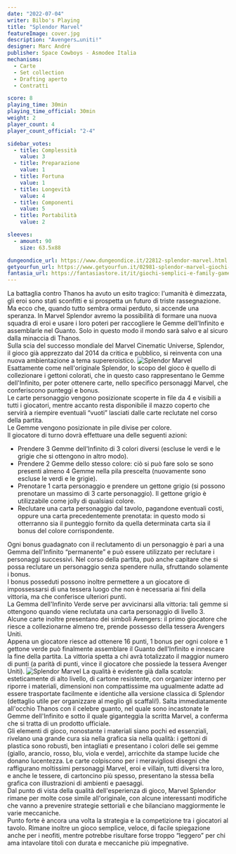 ```yaml
---
date: "2022-07-04"
writer: Bilbo's Playing
title: "Splendor Marvel"
featureImage: cover.jpg
description: "Avengers…uniti!"
designer: Marc André
publisher: Space Cowboys - Asmodee Italia
mechanisms:
  - Carte
  - Set collection
  - Drafting aperto
  - Contratti

score: 8
playing_time: 30min
playing_time_official: 30min
weight: 2
player_count: 4
player_count_official: "2-4"

sidebar_votes:
  - title: Complessità
    value: 3
  - title: Preparazione
    value: 1
  - title: Fortuna
    value: 1
  - title: Longevità
    value: 4
  - title: Componenti
    value: 5
  - title: Portabilità
    value: 2

sleeves:
  - amount: 90
    size: 63.5x88

dungeondice_url: https://www.dungeondice.it/22812-splendor-marvel.html
getyourfun_url: https://www.getyourfun.it/02981-splendor-marvel-giochi-gestionali.html
fantasia_url: https://fantasiastore.it/it/giochi-semplici-e-family-games/9166-splendor-marvel.html
---
```


<Setting>
  La battaglia contro Thanos ha avuto un esito tragico: l'umanità è dimezzata,
  gli eroi sono stati sconfitti e si prospetta un futuro di triste
  rassegnazione. Ma ecco che, quando tutto sembra ormai perduto, si accende una
  speranza. In Marvel Splendor avremo la possibilità di formare una nuova
  squadra di eroi e usare i loro poteri per raccogliere le Gemme dell'Infinito e
  assemblarle nel Guanto. Solo in questo modo il mondo sarà salvo e al sicuro
  dalla minaccia di Thanos.
  <br />
  Sulla scia del successo mondiale del Marvel Cinematic Universe, Splendor, il
  gioco già apprezzato dal 2014 da critica e pubblico, si reinventa con una
  nuova ambientazione a tema supereroistico.
</Setting>

<img src="./game1.jpg" alt="Splendor Marvel" />

<Rules>
  Esattamente come nell'originale Splendor, lo scopo del gioco è quello di
  collezionare i gettoni colorati, che in questo caso rappresentano le Gemme
  dell'Infinito, per poter ottenere carte, nello specifico personaggi Marvel,
  che conferiscono punteggi e bonus.
  <br />
  Le carte personaggio vengono posizionate scoperte in file da 4 e visibili a
  tutti i giocatori, mentre accanto resta disponibile il mazzo coperto che
  servirà a riempire eventuali “vuoti” lasciati dalle carte reclutate nel corso
  della partita. <br />
  Le Gemme vengono posizionate in pile divise per colore.
  <br />
  Il giocatore di turno dovrà effettuare una delle seguenti azioni:
  <br />
  <ul>
    <li>
      Prendere 3 Gemme dell'Infinito di 3 colori diversi (escluse le verdi e le
      grigie che si ottengono in altro modo).
    </li>
    <li>
      Prendere 2 Gemme dello stesso colore: ciò si può fare solo se sono
      presenti almeno 4 Gemme nella pila prescelta (nuovamente sono escluse le
      verdi e le grigie).
    </li>
    <li>
      Prenotare 1 carta personaggio e prendere un gettone grigio (si possono
      prenotare un massimo di 3 carte personaggio). Il gettone grigio è
      utilizzabile come jolly di qualsiasi colore.
    </li>
    <li>
      Reclutare una carta personaggio dal tavolo, pagandone eventuali costi,
      oppure una carta precedentemente prenotata: in questo modo si otterranno
      sia il punteggio fornito da quella determinata carta sia il bonus del
      colore corrispondente.
    </li>
  </ul>
  Ogni bonus guadagnato con il reclutamento di un personaggio è pari a una Gemma
  dell'Infinito “permanente” e può essere utilizzato per reclutare i personaggi
  successivi. Nel corso della partita, può anche capitare che si possa reclutare
  un personaggio senza spendere nulla, sfruttando solamente i bonus.
  <br />
  I bonus posseduti possono inoltre permettere a un giocatore di impossessarsi
  di una tessera luogo che non è necessaria ai fini della vittoria, ma che
  conferisce ulteriori punti.
  <br />
  La Gemma dell'Infinito Verde serve per avvicinarsi alla vittoria: tali gemme
  si ottengono quando viene reclutata una carta personaggio di livello 3. <br />
  Alcune carte inoltre presentano dei simboli Avengers: il primo giocatore che riesce
  a collezionarne almeno tre, prende possesso della tessera Avengers Uniti.
  <br />
  Appena un giocatore riesce ad ottenere 16 punti, 1 bonus per ogni colore e 1 gettone
  verde può finalmente assemblare il Guanto dell'Infinito e innescare la fine della
  partita. La vittoria spetta a chi avrà totalizzato il maggior numero di punti (a
  parità di punti, vince il giocatore che possiede la tessera Avenger Uniti).
</Rules>

<img src="./game2.jpg" alt="Splendor Marvel" />

<Feedback>
  La qualità è evidente già dalla scatola: esteticamente di alto livello, di
  cartone resistente, con organizer interno per riporre i materiali, dimensioni
  non compattissime ma ugualmente adatte ad essere trasportate facilmente e
  identiche alla versione classica di Splendor (dettaglio utile per organizzare
  al meglio gli scaffali!). Salta immediatamente all'occhio Thanos con il
  celebre guanto, nel quale sono incastonate le Gemme dell'Infinito e sotto il
  quale giganteggia la scritta Marvel, a conferma che si tratta di un prodotto
  ufficiale. <br />
  Gli elementi di gioco, nonostante i materiali siano pochi ed essenziali, rivelano
  una grande cura sia nella grafica sia nella qualità: i gettoni di plastica sono
  robusti, ben intagliati e presentano i colori delle sei gemme (giallo, arancio,
  rosso, blu, viola e verde), arricchite da stampe lucide che donano lucentezza.
  Le carte colpiscono per i meravigliosi disegni che raffigurano moltissimi personaggi
  Marvel, eroi e villain, tutti diversi tra loro, e anche le tessere, di cartoncino
  più spesso, presentano la stessa bella grafica con illustrazioni di ambienti e
  paesaggi.
  <br />
  Dal punto di vista della qualità dell'esperienza di gioco, Marvel Splendor rimane
  per molte cose simile all'originale, con alcune interessanti modifiche che vanno
  a prevenire strategie settoriali e che bilanciano maggiormente le varie meccaniche.
  <br />
  Punto forte è ancora una volta la strategia e la competizione tra i giocatori al
  tavolo. Rimane inoltre un gioco semplice, veloce, di facile spiegazione anche per
  i neofiti, mentre potrebbe risultare forse troppo “leggero” per chi ama intavolare
  titoli con durata e meccaniche più impegnative.
</Feedback>

<Instagram id="Cflq87FD-_O" />
